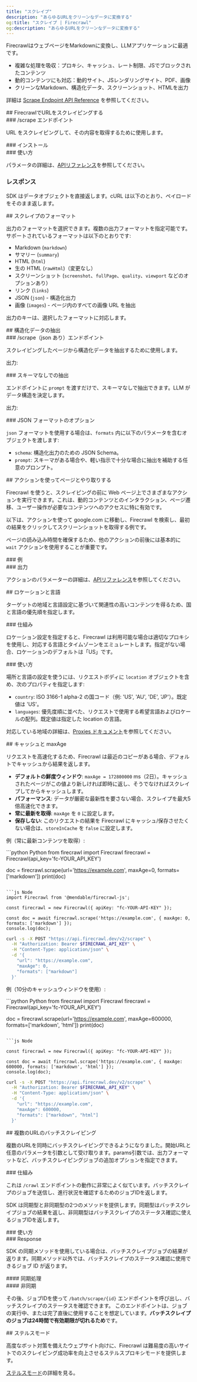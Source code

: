 ```yaml
---
title: "スクレイプ"
description: "あらゆるURLをクリーンなデータに変換する"
og:title: "スクレイプ | Firecrawl"
og:description: "あらゆるURLをクリーンなデータに変換する"
---
```



FirecrawlはウェブページをMarkdownに変換し、LLMアプリケーションに最適です。

* 複雑な処理を吸収：プロキシ、キャッシュ、レート制限、JSでブロックされたコンテンツ
* 動的コンテンツにも対応：動的サイト、JSレンダリングサイト、PDF、画像
* クリーンなMarkdown、構造化データ、スクリーンショット、HTMLを出力

詳細は [Scrape Endpoint API Reference](https://docs.firecrawl.dev/api-reference/endpoint/scrape) を参照してください。

<div id="scraping-a-url-with-firecrawl">
  ## FirecrawlでURLをスクレイピングする
</div>

<div id="scrape-endpoint">
  ### /scrape エンドポイント
</div>

URL をスクレイピングして、その内容を取得するために使用します。

<div id="installation">
  ### インストール
</div>

<CodeGroup>
  <InstallationPython />

  <InstallationNode />
</CodeGroup>

<div id="usage">
  ### 使い方
</div>

<CodeGroup>
  <ScrapePython />

  <ScrapeNode />

  <ScrapeCURL />
</CodeGroup>

パラメータの詳細は、[APIリファレンス](https://docs.firecrawl.dev/api-reference/endpoint/scrape)を参照してください。

### レスポンス

SDK はデータオブジェクトを直接返します。cURL は以下のとおり、ペイロードをそのまま返します。

<ScrapeResponse />

<div id="scrape-formats">
  ## スクレイプのフォーマット
</div>

出力のフォーマットを選択できます。複数の出力フォーマットを指定可能です。サポートされているフォーマットは以下のとおりです:

* Markdown (`markdown`)
* サマリー (`summary`)
* HTML (`html`)
* 生の HTML (`rawHtml`)（変更なし）
* スクリーンショット (`screenshot`、`fullPage`、`quality`、`viewport` などのオプションあり）
* リンク (`links`)
* JSON (`json`) - 構造化出力
* 画像 (`images`) - ページ内のすべての画像 URL を抽出

出力のキーは、選択したフォーマットに対応します。

<div id="extract-structured-data">
  ## 構造化データの抽出
</div>

<div id="scrape-with-json-endpoint">
  ### /scrape（json あり）エンドポイント
</div>

スクレイピングしたページから構造化データを抽出するために使用します。

<CodeGroup>
  <ExtractPython />

  <ExtractNode />

  <ExtractCURL />
</CodeGroup>

出力:

<ExtractOutput />

<div id="extracting-without-schema">
  ### スキーマなしでの抽出
</div>

エンドポイントに `prompt` を渡すだけで、スキーマなしで抽出できます。LLM がデータ構造を決定します。

<CodeGroup>
  <ExtractNoSchemaPython />

  <ExtractNoSchemaNode />

  <ExtractNoSchemaCURL />
</CodeGroup>

出力:

<ExtractNoSchemaOutput />

<div id="json-format-options">
  ### JSON フォーマットのオプション
</div>

`json` フォーマットを使用する場合は、`formats` 内に以下のパラメータを含むオブジェクトを渡します:

* `schema`: 構造化出力のための JSON Schema。
* `prompt`: スキーマがある場合や、軽い指示で十分な場合に抽出を補助する任意のプロンプト。

<div id="interacting-with-the-page-with-actions">
  ## アクションを使ってページとやり取りする
</div>

Firecrawl を使うと、スクレイピングの前に Web ページ上でさまざまなアクションを実行できます。これは、動的コンテンツとのインタラクション、ページ遷移、ユーザー操作が必要なコンテンツへのアクセスに特に有効です。

以下は、アクションを使って google.com に移動し、Firecrawl を検索し、最初の結果をクリックしてスクリーンショットを取得する例です。

ページの読み込み時間を確保するため、他のアクションの前後には基本的に `wait` アクションを使用することが重要です。

<div id="example">
  ### 例
</div>

<CodeGroup>
  <ScrapeActionsPython />

  <ScrapeActionsNode />

  <ScrapeActionsCURL />
</CodeGroup>

<div id="output">
  ### 出力
</div>

<CodeGroup>
  <ScrapeActionsOutput />
</CodeGroup>

アクションのパラメーターの詳細は、[APIリファレンス](https://docs.firecrawl.dev/api-reference/endpoint/scrape)を参照してください。

<div id="location-and-language">
  ## ロケーションと言語
</div>

ターゲットの地域と言語設定に基づいて関連性の高いコンテンツを得るため、国と言語の優先順を指定します。

<div id="how-it-works">
  ### 仕組み
</div>

ロケーション設定を指定すると、Firecrawl は利用可能な場合は適切なプロキシを使用し、対応する言語とタイムゾーンをエミュレートします。指定がない場合、ロケーションのデフォルトは「US」です。

<div id="usage">
  ### 使い方
</div>

場所と言語の設定を使うには、リクエストボディに `location` オブジェクトを含め、次のプロパティを指定します:

* `country`: ISO 3166-1 alpha-2 の国コード（例: &#39;US&#39;, &#39;AU&#39;, &#39;DE&#39;, &#39;JP&#39;）。既定値は &#39;US&#39;。
* `languages`: 優先度順に並べた、リクエストで使用する希望言語およびロケールの配列。既定値は指定した location の言語。

<CodeGroup>
  <ScrapeLocationPython />

  <ScrapeLocationNode />

  <ScrapeLocationCURL />
</CodeGroup>

対応している地域の詳細は、[Proxies ドキュメント](/ja/features/proxies)を参照してください。

<div id="caching-and-maxage">
  ## キャッシュと maxAge
</div>

リクエストを高速化するため、Firecrawl は最近のコピーがある場合、デフォルトでキャッシュから結果を返します。

* **デフォルトの鮮度ウィンドウ**: `maxAge = 172800000` ms（2日）。キャッシュされたページがこの値より新しければ即時に返し、そうでなければスクレイプしてからキャッシュします。
* **パフォーマンス**: データが厳密な最新性を要さない場合、スクレイプを最大5倍高速化できます。
* **常に最新を取得**: `maxAge` を `0` に設定します。
* **保存しない**: このリクエストの結果を Firecrawl にキャッシュ/保存させたくない場合は、`storeInCache` を `false` に設定します。

例（常に最新コンテンツを取得）:

<CodeGroup>
  ```python Python
  from firecrawl import Firecrawl
  firecrawl = Firecrawl(api_key='fc-YOUR_API_KEY')

  doc = firecrawl.scrape(url='https://example.com', maxAge=0, formats=['markdown'])
  print(doc)
  ```

  ```js Node
  import Firecrawl from '@mendable/firecrawl-js';

  const firecrawl = new Firecrawl({ apiKey: "fc-YOUR-API-KEY" });

  const doc = await firecrawl.scrape('https://example.com', { maxAge: 0, formats: ['markdown'] });
  console.log(doc);
  ```

  ```bash cURL
  curl -s -X POST "https://api.firecrawl.dev/v2/scrape" \
    -H "Authorization: Bearer $FIRECRAWL_API_KEY" \
    -H "Content-Type: application/json" \
    -d '{
      "url": "https://example.com",
      "maxAge": 0,
      "formats": ["markdown"]
    }'
  ```
</CodeGroup>

例（10分のキャッシュウィンドウを使用）:

<CodeGroup>
  ```python Python
  from firecrawl import Firecrawl
  firecrawl = Firecrawl(api_key='fc-YOUR_API_KEY')

  doc = firecrawl.scrape(url='https://example.com', maxAge=600000, formats=['markdown', 'html'])
  print(doc)
  ```

  ```js Node

  const firecrawl = new Firecrawl({ apiKey: "fc-YOUR-API-KEY" });

  const doc = await firecrawl.scrape('https://example.com', { maxAge: 600000, formats: ['markdown', 'html'] });
  console.log(doc);
  ```

  ```bash cURL
  curl -s -X POST "https://api.firecrawl.dev/v2/scrape" \
    -H "Authorization: Bearer $FIRECRAWL_API_KEY" \
    -H "Content-Type: application/json" \
    -d '{
      "url": "https://example.com",
      "maxAge": 600000,
      "formats": ["markdown", "html"]
    }'
  ```
</CodeGroup>

<div id="batch-scraping-multiple-urls">
  ## 複数のURLのバッチスクレイピング
</div>

複数のURLを同時にバッチスクレイピングできるようになりました。開始URLと任意のパラメータを引数として受け取ります。params引数では、出力フォーマットなど、バッチスクレイピングジョブの追加オプションを指定できます。

<div id="how-it-works">
  ### 仕組み
</div>

これは `/crawl` エンドポイントの動作に非常によく似ています。バッチスクレイプのジョブを送信し、進行状況を確認するためのジョブIDを返します。

SDK は同期型と非同期型の2つのメソッドを提供します。同期型はバッチスクレイプジョブの結果を返し、非同期型はバッチスクレイプのステータス確認に使えるジョブIDを返します。

<div id="usage">
  ### 使い方
</div>

<CodeGroup>
  <BatchScrapePython />

  <BatchScrapeNode />

  <BatchScrapeCURL />
</CodeGroup>

<div id="response">
  ### Response
</div>

SDK の同期メソッドを使用している場合は、バッチスクレイプジョブの結果が返ります。同期メソッド以外では、バッチスクレイプのステータス確認に使用できるジョブ ID が返ります。

<div id="synchronous">
  #### 同期処理
</div>

<BatchScrapeOutput />

<div id="asynchronous">
  #### 非同期
</div>

その後、ジョブIDを使って `/batch/scrape/{id}` エンドポイントを呼び出し、バッチスクレイプのステータスを確認できます。 このエンドポイントは、ジョブの実行中、または完了直後に使用することを想定しています。**バッチスクレイプのジョブは24時間で有効期限が切れるため**です。

<BatchScrapeAsyncOutput />

<div id="stealth-mode">
  ## ステルスモード
</div>

高度なボット対策を備えたウェブサイト向けに、Firecrawl は難易度の高いサイトでのスクレイピング成功率を向上させるステルスプロキシモードを提供します。

[ステルスモード](/ja/features/stealth-mode)の詳細を見る。